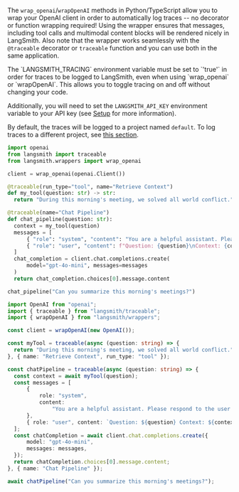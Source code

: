 The `wrap_openai`/`wrapOpenAI` methods in Python/TypeScript allow you to wrap your OpenAI client in order to automatically log traces -- no decorator or function wrapping required! Using the wrapper ensures that messages, including tool calls and multimodal content blocks will be rendered nicely in LangSmith. Also note that the wrapper works seamlessly with the `@traceable` decorator or `traceable` function and you can use both in the same application.

<Note>
  The `LANGSMITH_TRACING` environment variable must be set to `'true'` in order for traces to be logged to LangSmith, even when using `wrap_openai` or `wrapOpenAI`. This allows you to toggle tracing on and off without changing your code.

  Additionally, you will need to set the `LANGSMITH_API_KEY` environment variable to your API key (see [Setup](/) for more information).

  By default, the traces will be logged to a project named `default`. To log traces to a different project, see [this section](/langsmith/log-traces-to-project).
</Note>

<CodeGroup>

```python Python
import openai
from langsmith import traceable
from langsmith.wrappers import wrap_openai

client = wrap_openai(openai.Client())

@traceable(run_type="tool", name="Retrieve Context")
def my_tool(question: str) -> str:
  return "During this morning's meeting, we solved all world conflict."

@traceable(name="Chat Pipeline")
def chat_pipeline(question: str):
  context = my_tool(question)
  messages = [
      { "role": "system", "content": "You are a helpful assistant. Please respond to the user's request only based on the given context." },
      { "role": "user", "content": f"Question: {question}\nContext: {context}"}
  ]
  chat_completion = client.chat.completions.create(
      model="gpt-4o-mini", messages=messages
  )
  return chat_completion.choices[0].message.content

chat_pipeline("Can you summarize this morning's meetings?")
```

```typescript TypeScript
import OpenAI from "openai";
import { traceable } from "langsmith/traceable";
import { wrapOpenAI } from "langsmith/wrappers";

const client = wrapOpenAI(new OpenAI());

const myTool = traceable(async (question: string) => {
  return "During this morning's meeting, we solved all world conflict.";
}, { name: "Retrieve Context", run_type: "tool" });

const chatPipeline = traceable(async (question: string) => {
  const context = await myTool(question);
  const messages = [
      {
          role: "system",
          content:
              "You are a helpful assistant. Please respond to the user's request only based on the given context.",
      },
      { role: "user", content: `Question: ${question} Context: ${context}` },
  ];
  const chatCompletion = await client.chat.completions.create({
      model: "gpt-4o-mini",
      messages: messages,
  });
  return chatCompletion.choices[0].message.content;
}, { name: "Chat Pipeline" });

await chatPipeline("Can you summarize this morning's meetings?");
```

</CodeGroup>